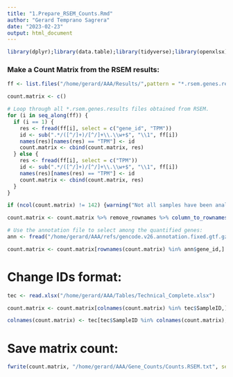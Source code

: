 ```yaml
---
title: "1.Prepare_RSEM_Counts.Rmd"
author: "Gerard Temprano Sagrera"
date: "2023-02-23"
output: html_document
---
```


```r
library(dplyr);library(data.table);library(tidyverse);library(openxlsx)
```

### Make a Count Matrix from the RSEM results:

```r
ff <- list.files("/home/gerard/AAA/Results/",pattern = "*.rsem.genes.results", recursive = T, full.names = T)

count.matrix <- c()

# Loop through all *.rsem.genes.results files obtained from RSEM.
for (i in seq_along(ff)) {
  if (i == 1) {
    res <- fread(ff[i], select = c("gene_id", "TPM"))
    id <- sub(".*/([^/]+)/[^/]+\\.\\w+$", "\\1", ff[i])
    names(res)[names(res) == "TPM"] <- id
    count.matrix <- cbind(count.matrix, res)
  } else {
    res <- fread(ff[i], select = c("TPM"))
    id <- sub(".*/([^/]+)/[^/]+\\.\\w+$", "\\1", ff[i])
    names(res)[names(res) == "TPM"] <- id
    count.matrix <- cbind(count.matrix, res)
  }
}

if (ncol(count.matrix) != 142) {warning("Not all samples have been analyzed")}

count.matrix <- count.matrix %>% remove_rownames %>% column_to_rownames(var="gene_id")
```


```r
# Use the annotation file to select among the quantified genes:
ann <- fread("/home/gerard/AAA/refs/gencode.v26.annotation.fixed.gtf.gz")

count.matrix <- count.matrix[rownames(count.matrix) %in% ann$gene_id,]
```

# Change IDs format:
```r
tec <- read.xlsx("/home/gerard/AAA/Tables/Technical_Complete.xlsx")

count.matrix <- count.matrix[colnames(count.matrix) %in% tec$SampleID,]

colnames(count.matrix) <- tec[tec$SampleID %in% colnames(count.matrix),]$Seq_ID
```

# Save matrix count:
```r
fwrite(count.matrix, "/home/gerard/AAA/Gene_Counts/Counts.RSEM.txt", sep = "\t", row.names = T)
```















